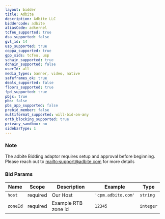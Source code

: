 ```yaml
---
layout: bidder
title: Adbite
description: Adbite LLC
biddercode: adbite
aliasCode: adkernel
tcfeu_supported: true
dsa_supported: false
gvl_id: 14
usp_supported: true
coppa_supported: true
gpp_sids: tcfeu, usp
schain_supported: true
dchain_supported: false
userId: all
media_types: banner, video, native
safeframes_ok: true
deals_supported: false
floors_supported: true
fpd_supported: true
pbjs: true
pbs: false
pbs_app_supported: false
prebid_member: false
multiformat_supported: will-bid-on-any
ortb_blocking_supported: true
privacy_sandbox: no
sidebarType: 1
---
```


### Note

The adbite Bidding adaptor requires setup and approval before beginning. Please reach out to [mailto:support@adbite.com](support@adbite.com) for more details

### Bid Params


| Name     | Scope    | Description           | Example                   | Type     |
|----------|----------|-----------------------|---------------------------|----------|
| `host`   | required | Our Host | `'cpm.adbite.com'` | `string` |
| `zoneId` | required | Example RTB zone id           | `12345`| `integer` |
